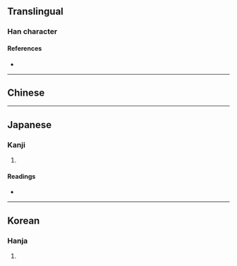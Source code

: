 {{also|寧}}
{{character info}}
==Translingual==

===Han character===
{{Han char|rn=40|rad=宀|as=10|sn=13|four=|canj=JPBN,XJPBN|ids=⿳宀心⿱皿亅}}

====References====
* {{Han ref|kx=0290.121|dkj=07277|hdz=20941.051|uh=5BDC|ud=23516}}

----

==Chinese==
{{zh-see|寧|v}}

----

==Japanese==

===Kanji===
{{ja-kanji|grade=|rs=宀10}}

# {{rfdef|ja|sort=宀10}}

====Readings====
* {{ja-readings|on=[[ねい]] (nei), [[にょう]] (nyō)|kun=[[やすい]] (yasui), [[むしろ]] (mushiro), [[なんぞ]] (nanzo)}}

----

==Korean==

===Hanja===
{{ko-hanja|hangeul=[[녕]]|rv=nyeong|mr=nyŏng}}

# {{rfdef|ko|sort=宀10}}